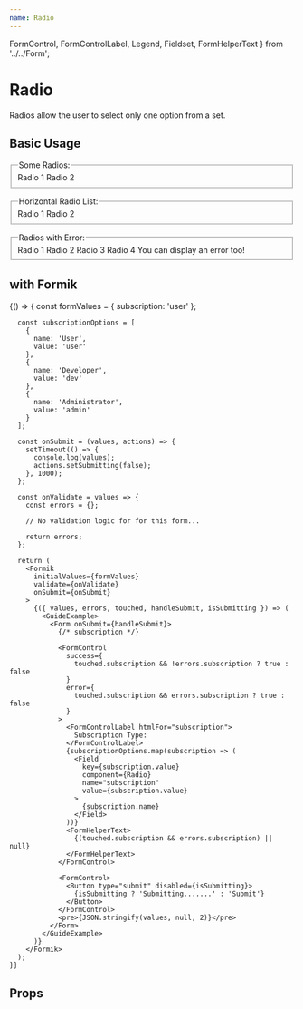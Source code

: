 ```yaml
---
name: Radio
---
```



  FormControl,
  FormControlLabel,
  Legend,
  Fieldset,
  FormHelperText
} from '../../Form';

# Radio

Radios allow the user to select only one option from a set.

## Basic Usage

<Playground>
  <GuideExample>
    <Form>
      <FormControl>
        <Fieldset name="storyRadioGroup">
          <Legend>Some Radios:</Legend>
          <Radio>Radio 1</Radio>
          <Radio>Radio 2</Radio>
        </Fieldset>
      </FormControl>
    </Form>
  </GuideExample>
  <GuideExample label="horizontal">
    <Form>
      <FormControl>
        <Fieldset name="storyRadioGroup2" horizontal>
          <Legend>Horizontal Radio List:</Legend>
          <Radio defaultChecked={true}>Radio 1</Radio>
          <Radio>Radio 2</Radio>
        </Fieldset>
      </FormControl>
    </Form>
  </GuideExample>
  <GuideExample label="error">
    <Form>
      <FormControl error>
        <Fieldset name="storyRadioGroup3">
          <Legend>Radios with Error:</Legend>
          <Radio>Radio 1</Radio>
          <Radio>Radio 2</Radio>
          <Radio>Radio 3</Radio>
          <Radio>Radio 4</Radio>
          <FormHelperText>You can display an error too!</FormHelperText>
        </Fieldset>
      </FormControl>
    </Form>
  </GuideExample>
</Playground>

## with Formik

<Playground>
  {() => {
      const formValues = {
        subscription: 'user'
      };

      const subscriptionOptions = [
        {
          name: 'User',
          value: 'user'
        },
        {
          name: 'Developer',
          value: 'dev'
        },
        {
          name: 'Administrator',
          value: 'admin'
        }
      ];

      const onSubmit = (values, actions) => {
        setTimeout(() => {
          console.log(values);
          actions.setSubmitting(false);
        }, 1000);
      };

      const onValidate = values => {
        const errors = {};

        // No validation logic for for this form...

        return errors;
      };

      return (
        <Formik
          initialValues={formValues}
          validate={onValidate}
          onSubmit={onSubmit}
        >
          {({ values, errors, touched, handleSubmit, isSubmitting }) => (
            <GuideExample>
              <Form onSubmit={handleSubmit}>
                {/* subscription */}

                <FormControl
                  success={
                    touched.subscription && !errors.subscription ? true : false
                  }
                  error={
                    touched.subscription && errors.subscription ? true : false
                  }
                >
                  <FormControlLabel htmlFor="subscription">
                    Subscription Type:
                  </FormControlLabel>
                  {subscriptionOptions.map(subscription => (
                    <Field
                      key={subscription.value}
                      component={Radio}
                      name="subscription"
                      value={subscription.value}
                    >
                      {subscription.name}
                    </Field>
                  ))}
                  <FormHelperText>
                    {(touched.subscription && errors.subscription) || null}
                  </FormHelperText>
                </FormControl>

                <FormControl>
                  <Button type="submit" disabled={isSubmitting}>
                    {isSubmitting ? 'Submitting.......' : 'Submit'}
                  </Button>
                </FormControl>
                <pre>{JSON.stringify(values, null, 2)}</pre>
              </Form>
            </GuideExample>
          )}
        </Formik>
      );
    }}

</Playground>

## Props

<PropsTable of={Radio} />
